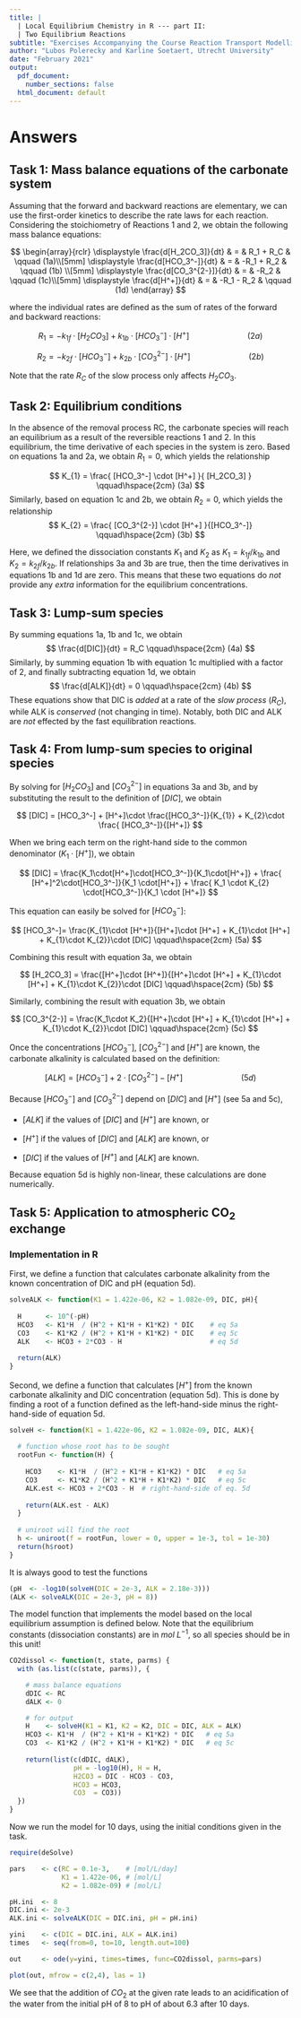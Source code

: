 ```yaml
---
title: |
  | Local Equilibrium Chemistry in R --- part II:
  | Two Equilibrium Reactions
subtitle: "Exercises Accompanying the Course Reaction Transport Modelling in the Hydrosphere"
author: "Lubos Polerecky and Karline Soetaert, Utrecht University"
date: "February 2021"
output:
  pdf_document:
    number_sections: false
  html_document: default
---
```


# Answers

## Task 1: Mass balance equations of the carbonate system

Assuming that the forward and backward reactions are elementary, we can use the first-order kinetics to describe the rate laws for each reaction. Considering the stoichiometry of Reactions 1 and 2, we obtain the following mass balance equations:

$$
\begin{array}{rclr}
\displaystyle
\frac{d[H_2CO_3]}{dt} & = & R_1 + R_C & \qquad (1a)\\[5mm]
\displaystyle
\frac{d[HCO_3^-]}{dt} & = & -R_1 + R_2 & \qquad (1b) \\[5mm]
\displaystyle
\frac{d[CO_3^{2-}]}{dt} & = & -R_2  & \qquad (1c)\\[5mm]
\displaystyle
\frac{d[H^+]}{dt} & = & -R_1 - R_2 & \qquad (1d)
\end{array}
$$

where the individual rates are defined as the sum of rates of the forward and backward reactions:

$$
R_1 = - k_{1f} \cdot [H_2CO_3] + k_{1b} \cdot [HCO_3^-] \cdot [H^+] 
\qquad\hspace{2cm} (2a)
$$

$$
R_2 = - k_{2f} \cdot [HCO_3^{-}] + k_{2b} \cdot [CO_3^{2-}] \cdot [H^+] 
\qquad\hspace{2cm} (2b)
$$

Note that the rate $R_C$ of the slow process only affects $H_2CO_3$.

## Task 2: Equilibrium conditions

In the absence of the removal process RC, the carbonate species will reach an equilibrium as a result of the reversible reactions 1 and 2. In this equilibrium, the time derivative of each species in the system is zero. Based on equations 1a and 2a, we obtain $R_1=0$, which yields the relationship

$$
K_{1} = \frac{ [HCO_3^-] \cdot [H^+] }{ [H_2CO_3] } \qquad\hspace{2cm} (3a)
$$
Similarly, based on equation 1c and 2b, we obtain $R_2=0$, which yields the relationship
$$
K_{2}  = \frac{ [CO_3^{2-}] \cdot [H^+] }{[HCO_3^-]} 
\qquad\hspace{2cm} (3b)
$$

Here, we defined the dissociation constants $K_1$ and $K_2$ as $K_1 = k_{1f}/k_{1b}$ and $K_2 = k_{2f}/k_{2b}$. If relationships 3a and 3b are true, then the time derivatives in equations 1b and 1d are zero. This means that these two equations do *not* provide any *extra* information for the equilibrium concentrations.

## Task 3: Lump-sum species

By summing equations 1a, 1b and 1c, we obtain 
$$
\frac{d[DIC]}{dt} = R_C \qquad\hspace{2cm} (4a)
$$
Similarly, by summing equation 1b with equation 1c multiplied with a factor of 2, and finally subtracting equation 1d, we obtain
$$
\frac{d[ALK]}{dt} = 0 \qquad\hspace{2cm} (4b)
$$
These equations show that DIC is *added* at a rate of the *slow process* ($R_C$), while ALK is *conserved* (not changing in time). Notably, both DIC and ALK are *not* effected by the fast equilibration reactions.

## Task 4: From lump-sum species to original species

By solving for $[H_2CO_3]$ and $[CO_3^{2-}]$ in equations 3a and 3b, and by substituting the result to the definition of $[DIC]$, we obtain 

$$
[DIC] = [HCO_3^-] + [H^+]\cdot \frac{[HCO_3^-]}{K_{1}} + K_{2}\cdot \frac{ [HCO_3^-]}{[H^+]}
$$

When we bring each term on the right-hand side to the common denominator ($K_1\cdot [H^+]$), we obtain

$$
[DIC] = \frac{K_1\cdot[H^+]\cdot[HCO_3^-]}{K_1\cdot[H^+]} + \frac{ [H^+]^2\cdot[HCO_3^-]}{K_1 \cdot[H^+]} + \frac{ K_1 \cdot K_{2} \cdot[HCO_3^-]}{K_1 \cdot [H^+]}
$$

This equation can easily be solved for $[HCO_3^-]$:

$$
[HCO_3^-]= \frac{K_{1}\cdot [H^+]}{[H^+]\cdot [H^+] + K_{1}\cdot [H^+] +  K_{1}\cdot K_{2}}\cdot [DIC]
\qquad\hspace{2cm} (5a)
$$

Combining this result with equation 3a, we obtain 

$$
[H_2CO_3] = \frac{[H^+]\cdot [H^+]}{[H^+]\cdot [H^+] + K_{1}\cdot [H^+] +  K_{1}\cdot K_{2}}\cdot [DIC]
\qquad\hspace{2cm} (5b)
$$

Similarly, combining the result with equation 3b, we obtain

$$
[CO_3^{2-}] = \frac{K_1\cdot K_2}{[H^+]\cdot [H^+] + K_{1}\cdot [H^+] +  K_{1}\cdot K_{2}}\cdot [DIC]
\qquad\hspace{2cm} (5c)
$$

Once the concentrations $[HCO_3^-]$, $[CO_3^{2-}]$ and $[H^+]$ are known, the carbonate alkalinity is calculated based on the definition:

$$
[ALK] = [HCO_3^-] + 2\cdot [CO_3^{2-}] - [H^+]
\qquad\hspace{2cm} (5d)
$$

Because $[HCO_3^-]$ and $[CO_3^{2-}]$ depend on $[DIC]$ and $[H^+]$ (see 5a and 5c), \bf equation 5d provides an intimate relationship between $[ALK]$, $[DIC]$ and $[H^+]$ \rm when the carbonate species are in an equilibrium. Using this relationship, one can calculate 

* $[ALK]$ if the values of $[DIC]$ and $[H^+]$ are known, or

* $[H^+]$ if the values of $[DIC]$ and $[ALK]$ are known, or

* $[DIC]$ if the values of $[H^+]$ and $[ALK]$ are known.

Because equation 5d is highly non-linear, these calculations are done numerically.

## Task 5: Application to atmospheric CO$_2$ exchange 

### Implementation in R

First, we define a function that calculates carbonate alkalinity from the known concentration of DIC and pH (equation 5d).

```r
solveALK <- function(K1 = 1.422e-06, K2 = 1.082e-09, DIC, pH){
  
  H      <- 10^(-pH)
  HCO3   <- K1*H  / (H^2 + K1*H + K1*K2) * DIC    # eq 5a
  CO3    <- K1*K2 / (H^2 + K1*H + K1*K2) * DIC    # eq 5c
  ALK    <- HCO3 + 2*CO3 - H                      # eq 5d
  
  return(ALK)
}
```

Second, we define a function that calculates $[H^+]$ from the known carbonate alkalinity and DIC concentration (equation 5d). This is done by finding a root of a function defined as the left-hand-side minus the right-hand-side of equation 5d.

```r
solveH <- function(K1 = 1.422e-06, K2 = 1.082e-09, DIC, ALK){
  
  # function whose root has to be sought
  rootFun <- function(H) {
    
    HCO3    <- K1*H  / (H^2 + K1*H + K1*K2) * DIC   # eq 5a
    CO3     <- K1*K2 / (H^2 + K1*H + K1*K2) * DIC   # eq 5c
    ALK.est <- HCO3 + 2*CO3 - H  # right-hand-side of eq. 5d
    
    return(ALK.est - ALK)
  }
  
  # uniroot will find the root    
  h <- uniroot(f = rootFun, lower = 0, upper = 1e-3, tol = 1e-30)
  return(h$root)
}
```

It is always good to test the functions

```r
(pH  <- -log10(solveH(DIC = 2e-3, ALK = 2.18e-3)))
(ALK <- solveALK(DIC = 2e-3, pH = 8))
```

The model function that implements the model based on the local equilibrium assumption is defined below. Note that the equilibrium constants (dissociation constants) are in $mol~L^{-1}$, so all species should be in this unit!

```r
CO2dissol <- function(t, state, parms) {
  with (as.list(c(state, parms)), {

    # mass balance equations
    dDIC <- RC
    dALK <- 0

    # for output
    H    <- solveH(K1 = K1, K2 = K2, DIC = DIC, ALK = ALK)
    HCO3 <- K1*H  / (H^2 + K1*H + K1*K2) * DIC   # eq 5a
    CO3  <- K1*K2 / (H^2 + K1*H + K1*K2) * DIC   # eq 5c
    
    return(list(c(dDIC, dALK), 
                pH = -log10(H), H = H, 
                H2CO3 = DIC - HCO3 - CO3,
                HCO3 = HCO3,
                CO3  = CO3))
  })
}
```

Now we run the model for 10 days, using the initial conditions given in the task.

```r
require(deSolve)

pars    <- c(RC = 0.1e-3,    # [mol/L/day]
             K1 = 1.422e-06, # [mol/L]
             K2 = 1.082e-09) # [mol/L]

pH.ini  <- 8
DIC.ini <- 2e-3
ALK.ini <- solveALK(DIC = DIC.ini, pH = pH.ini)

yini    <- c(DIC = DIC.ini, ALK = ALK.ini)
times   <- seq(from=0, to=10, length.out=100)

out     <- ode(y=yini, times=times, func=CO2dissol, parms=pars)

plot(out, mfrow = c(2,4), las = 1)
```

We see that the addition of $CO_2$ at the given rate leads to an acidification of the water from the initial pH of 8 to pH of about 6.3 after 10 days.
